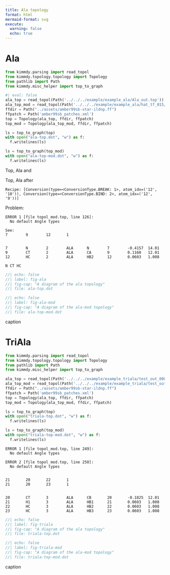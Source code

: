 ```yaml
---
title: Ala topology
format: html
mermaid-format: svg
execute:
  warning: false
  echo: true
---
```


# Ala

```python
from kimmdy.parsing import read_topol
from kimmdy.topology.topology import Topology
from pathlib import Path
from kimmdy.misc_helper import top_to_graph
```

```python
#| eval: false
ala_top = read_topol(Path('../../../example/example_ala/Ala_out.top'))
ala_top_mod = read_topol(Path('../../../example/example_ala/hat_tf_015/5_recipe/topol_mod.top'))
ffdir = Path("../assets/amber99sb-star-ildnp.ff")
ffpatch = Path('amber99sb_patches.xml')
top = Topology(ala_top, ffdir, ffpatch)
top_mod = Topology(ala_top_mod, ffdir, ffpatch)

ls = top_to_graph(top) 
with open("ala-top.dot", "w") as f:
  f.writelines(ls)

ls = top_to_graph(top_mod) 
with open("ala-top-mod.dot", "w") as f:
  f.writelines(ls)
```

Top, Ala and

Top, Ala after

`Recipe: [Conversion(type=<ConversionType.BREAK: 1>, atom_idx=('12', '10')), Conversion(type=<ConversionType.BIND: 2>, atom_idx=('12', '9'))]`

Problem: 

```
ERROR 1 [file topol_mod.top, line 126]:
  No default Angle types

See:
7        9        12       1       


7        N        2        ALA      N        7        -0.4157  14.01   
9        CT       2        ALA      CA       9        0.1160   12.01   
12       HC       2        ALA      HB2      12       0.0603   1.008   

N CT HC
```



:::: {#fig-label layout="[[1,1]]"}

```dot
//| echo: false
//| label: fig-ala
//| fig-cap: "A diagram of the ala topology"
//| file: ala-top.dot
```

```dot
//| echo: false
//| label: fig-ala-mod
//| fig-cap: "A diagram of the ala-mod topology"
//| file: ala-top-mod.dot
```

caption
::::

# TriAla

```python
from kimmdy.parsing import read_topol
from kimmdy.topology.topology import Topology
from pathlib import Path
from kimmdy.misc_helper import top_to_graph
```

```python
ala_top = read_topol(Path('../../../example/example_triala/test_out_008/4_recipe/topol_mod.top'))
ala_top_mod = read_topol(Path('../../../example/example_triala/test_out_008/9_recipe/topol_mod.top'))
ffdir = Path("../assets/amber99sb-star-ildnp.ff")
ffpatch = Path('amber99sb_patches.xml')
top = Topology(ala_top, ffdir, ffpatch)
top_mod = Topology(ala_top_mod, ffdir, ffpatch)

ls = top_to_graph(top) 
with open("triala-top.dot", "w") as f:
  f.writelines(ls)

ls = top_to_graph(top_mod) 
with open("triala-top-mod.dot", "w") as f:
  f.writelines(ls)
```

```
ERROR 1 [file topol_mod.top, line 249]:
  No default Angle types

ERROR 2 [file topol_mod.top, line 250]:
  No default Angle types


21       20       22       1       
21       20       23       1       


20       CT       3        ALA      CB       20       -0.1825  12.01   
21       H1       3        ALA      HB1      21       0.0603   1.008   
22       HC       3        ALA      HB2      22       0.0603   1.008   
23       HC       3        ALA      HB3      23       0.0603   1.008   
```

:::: {#fig-label layout="[[1,1]]"}

```dot
//| echo: false
//| label: fig-triala
//| fig-cap: "A diagram of the ala topology"
//| file: triala-top.dot
```

```dot
//| echo: false
//| label: fig-triala-mod
//| fig-cap: "A diagram of the ala-mod topology"
//| file: triala-top-mod.dot
```

caption
::::



